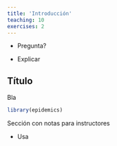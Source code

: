 ```yaml
---
title: 'Introducción'
teaching: 10
exercises: 2
---
```


:::::::::::::::::::::::::::::::::::::: questions 

- Pregunta?

::::::::::::::::::::::::::::::::::::::::::::::::

::::::::::::::::::::::::::::::::::::: objectives

- Explicar

::::::::::::::::::::::::::::::::::::::::::::::::

## Título

Bla

```r
library(epidemics)
```

:::::::::::::::::::::::::::::::::::::::::::::::::::::::::::::::::::: instructor

Sección con notas para instructores

::::::::::::::::::::::::::::::::::::::::::::::::::::::::::::::::::::::::::::::::

::::::::::::::::::::::::::::::::::::: keypoints 

- Usa

::::::::::::::::::::::::::::::::::::::::::::::::

